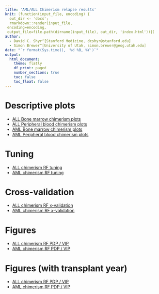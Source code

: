 ```yaml
---
title: 'AML/ALL Chimerism relapse results'
knit: (function(input_file, encoding) {
  out_dir <- 'docs';
  rmarkdown::render(input_file,
 encoding=encoding,
 output_file=file.path(dirname(input_file), out_dir, 'index.html'))})
author:
  - David C. Shyr^[Stanford Medicine, dcshyr@stanford.edu]
  - Simon Brewer^[University of Utah, simon.brewer@geog.utah.edu]
date: "`r format(Sys.time(), '%d %B, %Y')`"
output:
  html_document:
    theme: flatly
    df_print: paged
    number_sections: true
    toc: false
    toc_float: false
---
```


# Descriptive plots

- [ALL Bone marrow chimerism plots][plots_all_bmc]
- [ALL Peripheral blood chimerism plots][plots_all_pbc]
- [AML Bone marrow chimerism plots][plots_aml_bmc]
- [AML Peripheral blood chimerism plots][plots_aml_pbc]

# Tuning

- [ALL chimerism RF tuning][rf_all_tuning_mlr3]
- [AML chimerism RF tuning][rf_aml_tuning_mlr3]

# Cross-validation

- [ALL chimerism RF x-validation][rf_all_tuning_mlr3]
- [AML chimerism RF x-validation][rf_aml_tuning_mlr3]

# Figures

- [ALL chimerism RF PDP / VIP][rf_all_predict]
- [AML chimerism RF PDP / VIP][rf_aml_predict]

# Figures (with transplant year)

- [ALL chimerism RF PDP / VIP][rf_all_year_predict]
- [AML chimerism RF PDP / VIP][rf_aml_year_predict]

[plots_all_bmc]: https://simonbrewer.github.io/aml_all/plots_all_bmc.html
[plots_all_pbc]: https://simonbrewer.github.io/aml_all/plots_all_pbc.html
[plots_aml_bmc]: https://simonbrewer.github.io/aml_all/plots_aml_bmc.html
[plots_aml_pbc]: https://simonbrewer.github.io/aml_all/plots_aml_pbc.html


[rf_all_tuning_mlr3]: https://simonbrewer.github.io/aml_all/rf_all_tuning_mlr3.html
[rf_aml_tuning_mlr3]: https://simonbrewer.github.io/aml_all/rf_aml_tuning_mlr3.html

[rf_all_xvalid_mlr3]: https://simonbrewer.github.io/aml_all/rf_all_xvalid_mlr3.html
[rf_aml_xvalid_mlr3]: https://simonbrewer.github.io/aml_all/rf_aml_xvalid_mlr3.html

[rf_all_predict]: https://simonbrewer.github.io/aml_all/rf_all_predict.html
[rf_aml_predict]: https://simonbrewer.github.io/aml_all/rf_aml_predict.html

[rf_all_year_predict]: https://simonbrewer.github.io/aml_all/rf_all_year_predict.html
[rf_aml_year_predict]: https://simonbrewer.github.io/aml_all/rf_aml_year_predict.html
